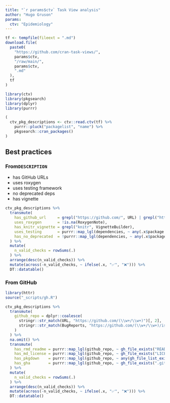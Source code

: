 ```yaml
---
title: "`r params$ctv` Task View analysis"
author: "Hugo Gruson"
params:
  ctv: "Epidemiology"
---
```


```r
tf <- tempfile(fileext = ".md")
download.file(
  paste0(
    "https://github.com/cran-task-views/",
    params$ctv,
    "/raw/main/",
    params$ctv,
    ".md"
  ),
  tf
)
```

```r
library(ctv)
library(pkgsearch)
library(dplyr)
library(purrr)
```

```r
(
  ctv_pkg_descriptions <- ctv::read.ctv(tf) %>%
    purrr::pluck("packagelist", "name") %>%
    pkgsearch::cran_packages()
)
```

## Best practices

### From`DESCRIPTION`

- has GitHub URLs
- uses roxygen
- uses testing framework
- no deprecated deps
- has vignette


:::{.column-screen-inset}
```r
ctv_pkg_descriptions %>%
  transmute(
    has_github_url     = grepl("https://github.com/", URL) | grepl("https://github.com/", BugReports),
    uses_roxygen       = !is.na(RoxygenNote),
    has_knitr_vignette = grepl("knitr", VignetteBuilder),
    uses_testing       = purrr::map_lgl(dependencies, ~ any(.x$package %in% c("testthat", "testit", "unitizer", "RUnit", "tinytest"))),
    has_no_deprecated  = !purrr::map_lgl(dependencies, ~ any(.x$package %in% c("RUnit", "XML", "RCurl", "plyr", "reshape2")))
  ) %>%
  mutate(
    n_valid_checks = rowSums(.)
  ) %>%
  arrange(desc(n_valid_checks)) %>%
  mutate(across(-n_valid_checks, ~ ifelse(.x, "✅", "❌"))) %>% 
  DT::datatable()
```
:::

### From GitHub

```r
library(httr)
source("_scripts/gh.R")
```

```r
ctv_pkg_descriptions %>%
  transmute(
    github_repo = dplyr::coalesce(
      stringr::str_match(URL, "https://github.com/(\\w+/\\w+)")[, 2],
      stringr::str_match(BugReports, "https://github.com/(\\w+/\\w+)/issues")[, 2]
    )
  ) %>%
  na.omit() %>%
  transmute(
    has_rmd_readme = purrr::map_lgl(github_repo, ~ gh_file_exists("README.Rmd", .x)),
    has_md_license = purrr::map_lgl(github_repo, ~ gh_file_exists("LICENSE.md", .x)),
    has_pkgdown    = purrr::map_lgl(github_repo, ~ any(gh_file_list_exists(c("_pkgdown.yml", "_pkgdown.yaml", "pkgdown/pkgdown.yml"), .x))),
    has_gha        = purrr::map_lgl(github_repo, ~ gh_file_exists(".github/workflows", .x))
  ) %>%
  mutate(
    n_valid_checks = rowSums(.)
  ) %>%
  arrange(desc(n_valid_checks)) %>%
  mutate(across(-n_valid_checks, ~ ifelse(.x, "✅", "❌"))) %>% 
  DT::datatable()
```
